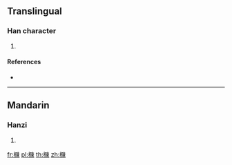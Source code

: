==Translingual==

===Han character===
{{Han char|rn=75|rad=木|as=11|sn=15|four=45996|canj=DNLW|ids=⿰木陳}}

# {{defn|Han|sort=木11}}

====References====
* {{Han ref|kx=0549.040|dkj=15403|hdz=21271.060|uh=6A04|ud=27140|bh=E5E7|bd=58855}}

----

==Mandarin==

===Hanzi===
{{cmn-hanzi|pin=[[chén]] ([[chen2]])|wg=ch'en<sup>2</sup>}}

# {{defn|lang=cmn|sort=木11}}

[[fr:樄]]
[[pl:樄]]
[[th:樄]]
[[zh:樄]]